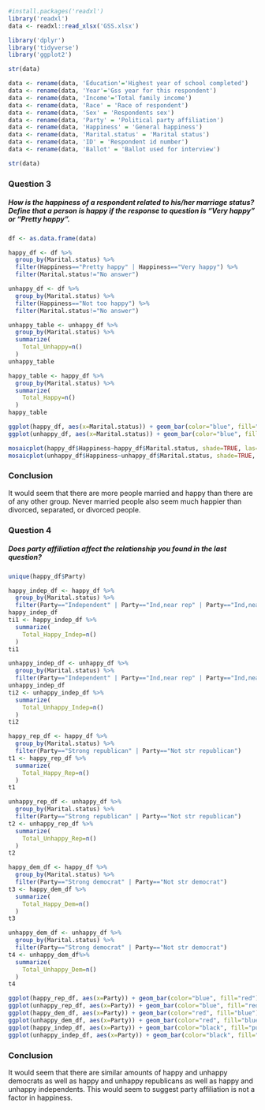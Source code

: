 ```r
#install.packages('readxl')
library('readxl')
data <- readxl::read_xlsx('GSS.xlsx')
```

```r
library('dplyr')
library('tidyverse')
library('ggplot2')
```

```r
str(data)

data <- rename(data, 'Education'='Highest year of school completed')
data <- rename(data, 'Year'='Gss year for this respondent')
data <- rename(data, 'Income'='Total family income')
data <- rename(data, 'Race' = 'Race of respondent')
data <- rename(data, 'Sex' = 'Respondents sex')
data <- rename(data, 'Party' = 'Political party affiliation')
data <- rename(data, 'Happiness' = 'General happiness')
data <- rename(data, 'Marital.status' = 'Marital status')
data <- rename(data, 'ID' = 'Respondent id number')
data <- rename(data, 'Ballot' = 'Ballot used for interview')

str(data)
```
### Question 3
##### How is the happiness of a respondent related to his/her marriage status? Define that a person is happy if the response to question is “Very happy” or “Pretty happy”.
```r
df <- as.data.frame(data)

happy_df <- df %>% 
  group_by(Marital.status) %>%
  filter(Happiness=="Pretty happy" | Happiness=="Very happy") %>%
  filter(Marital.status!="No answer")

unhappy_df <- df %>%
  group_by(Marital.status) %>%
  filter(Happiness=="Not too happy") %>%
  filter(Marital.status!="No answer")

unhappy_table <- unhappy_df %>%
  group_by(Marital.status) %>%
  summarize(
    Total_Unhappy=n()
  )
unhappy_table

happy_table <- happy_df %>%
  group_by(Marital.status) %>%
  summarize(
    Total_Happy=n()
  )
happy_table

ggplot(happy_df, aes(x=Marital.status)) + geom_bar(color="blue", fill="red")
ggplot(unhappy_df, aes(x=Marital.status)) + geom_bar(color="blue", fill="red")

mosaicplot(happy_df$Happiness~happy_df$Marital.status, shade=TRUE, las=1)
mosaicplot(unhappy_df$Happiness~unhappy_df$Marital.status, shade=TRUE, las=1)
```
<h3>Conclusion</h3>
<p>
It would seem that there are more people married and happy than there are of any other group. Never married people also seem much happier than divorced, separated, or divorced people. </p>

### Question 4
##### Does party affiliation affect the relationship you found in the last question?
```r
unique(happy_df$Party)

happy_indep_df <- happy_df %>%
  group_by(Marital.status) %>%
  filter(Party=="Independent" | Party=="Ind,near rep" | Party=="Ind,near dem")
happy_indep_df
ti1 <- happy_indep_df %>%
  summarize(
    Total_Happy_Indep=n()
  )
ti1

unhappy_indep_df <- unhappy_df %>%
  group_by(Marital.status) %>%
  filter(Party=="Independent" | Party=="Ind,near rep" | Party=="Ind,near dem")
unhappy_indep_df
ti2 <- unhappy_indep_df %>%
  summarize(
    Total_Unhappy_Indep=n()
  )
ti2

happy_rep_df <- happy_df %>%
  group_by(Marital.status) %>%
  filter(Party=="Strong republican" | Party=="Not str republican")
t1 <- happy_rep_df %>%
  summarize(
    Total_Happy_Rep=n()
  )
t1

unhappy_rep_df <- unhappy_df %>%
  group_by(Marital.status) %>%
  filter(Party=="Strong republican" | Party=="Not str republican")
t2 <- unhappy_rep_df %>%
  summarize(
    Total_Unhappy_Rep=n()
  )
t2

happy_dem_df <- happy_df %>%
  group_by(Marital.status) %>%
  filter(Party=="Strong democrat" | Party=="Not str democrat")
t3 <- happy_dem_df %>%
  summarize(
    Total_Happy_Dem=n()
  )
t3

unhappy_dem_df <- unhappy_df %>%
  group_by(Marital.status) %>%
  filter(Party=="Strong democrat" | Party=="Not str democrat")
t4 <- unhappy_dem_df%>%
  summarize(
    Total_Unhappy_Dem=n()
  )
t4

ggplot(happy_rep_df, aes(x=Party)) + geom_bar(color="blue", fill="red")
ggplot(unhappy_rep_df, aes(x=Party)) + geom_bar(color="blue", fill="red")
ggplot(happy_dem_df, aes(x=Party)) + geom_bar(color="red", fill="blue")
ggplot(unhappy_dem_df, aes(x=Party)) + geom_bar(color="red", fill="blue")
ggplot(happy_indep_df, aes(x=Party)) + geom_bar(color="black", fill="purple")
ggplot(unhappy_indep_df, aes(x=Party)) + geom_bar(color="black", fill="purple")
```
<h3>Conclusion</h3>
<p>
It would seem that there are similar amounts of happy and unhappy democrats as well as happy and unhappy republicans as well as happy and unhappy independents. This would seem to suggest party affiliation is not a factor in happiness.</p>
